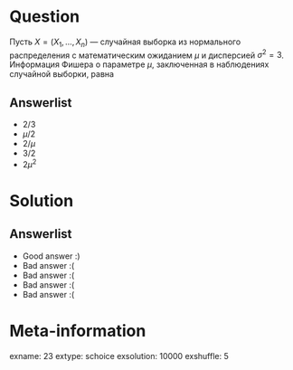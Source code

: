 Question
========
Пусть $X = (X_1, \, \ldots, \, X_n)$ — случайная выборка из нормального распределения с математическим ожиданием $\mu$ и дисперсией $\sigma^2 = 3$. Информация Фишера о параметре $\mu$, заключенная в \textsc{двух} наблюдениях случайной выборки, равна


Answerlist
----------
*  $2 / 3$
*  $\mu / 2$
*  $2 / \mu$
*  $3 / 2$
*  $2 \mu^2$

Solution
========

Answerlist
----------
*  Good answer :)
*  Bad answer :(
*  Bad answer :(
*  Bad answer :(
*  Bad answer :(

Meta-information
================
exname: 23
extype: schoice
exsolution: 10000
exshuffle: 5
